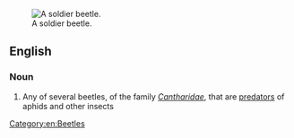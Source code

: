 [[Image:Chauliognathus lugubris.jpg|thumb|right|A soldier beetle.]]
==English==

===Noun===
{{wikipedia}}
{{en-noun|head=[[soldier]] [[beetle]]}}

# Any of several beetles, of the family ''[[Cantharidae]]'', that are [[predator]]s of aphids and other insects

[[Category:en:Beetles]]
